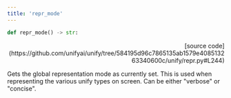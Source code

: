 ```yaml
---
title: 'repr_mode'
---
```


```python
def repr_mode() -> str:
```

<p align="right">[source code](https://github.com/unifyai/unify/tree/584195d96c7865135ab1579e408513263340600c/unify/repr.py#L244)</p>

Gets the global representation mode as currently set. This is used when representing
the various unify types on screen. Can be either "verbose" or "concise".